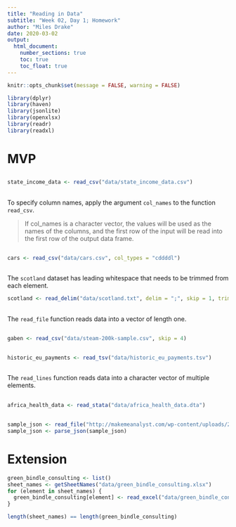 ```yaml
---
title: "Reading in Data"
subtitle: "Week 02, Day 1; Homework"
author: "Miles Drake"
date: 2020-03-02
output:
  html_document:
    number_sections: true
    toc: true
    toc_float: true
---
```


```r
knitr::opts_chunk$set(message = FALSE, warning = FALSE)
```

```r
library(dplyr)
library(haven)
library(jsonlite)
library(openxlsx)
library(readr)
library(readxl)
```

# MVP

##

```r
state_income_data <- read_csv("data/state_income_data.csv")
```

##

To specify column names, apply the argument `col_names` to the function `read_csv`.

> If col_names is a character vector, the values will be used as the names of the columns, and the first row of the input will be read into the first row of the output data frame.

##

```r
cars <- read_csv("data/cars.csv", col_types = "cddddl")
```

##

The `scotland` dataset has leading whitespace that needs to be trimmed from each element.

```r
scotland <- read_delim("data/scotland.txt", delim = ";", skip = 1, trim_ws = TRUE)
```

##

The `read_file` function reads data into a vector of length one.

##

```r
gaben <- read_csv("data/steam-200k-sample.csv", skip = 4)
```

##

```r
historic_eu_payments <- read_tsv("data/historic_eu_payments.tsv")
```

##

The `read_lines` function reads data into a character vector of multiple elements.

##

```r
africa_health_data <- read_stata("data/africa_health_data.dta")
```

##

```r
sample_json <- read_file("http://makemeanalyst.com/wp-content/uploads/2017/06/sample_json.txt")
sample_json <- parse_json(sample_json)
```

# Extension

```r
green_bindle_consulting <- list()
sheet_names <- getSheetNames("data/green_bindle_consulting.xlsx")
for (element in sheet_names) {
  green_bindle_consulting[element] <- read_excel("data/green_bindle_consulting.xlsx", sheet = element)
}
```

```r
length(sheet_names) == length(green_bindle_consulting)
```
